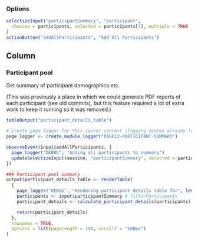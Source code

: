 ### Options

```r
selectizeInput("participantSummary", "participant",
  choices = participants, selected = participants[1], multiple = TRUE
)
actionButton("addAllParticipants", "Add All Participants")
```

Column
--------------------------------------------

### Participant pool
Get summary of participant demographics etc.

(This was previously a place in which we could generate PDF reports of each participant (see old commits), but this feature required a lot of extra work to keep it running so it was removed.)
```r
tableOutput("participant_details_table")
```


```r
# Create page logger for this server context (logging system already loaded globally)
page_logger <- create_module_logger("PAGE12-PARTICIPANT-SUMMARY")

observeEvent(input$addAllParticipants, {
  page_logger("DEBUG", "Adding all participants to summary")
  updateSelectizeInput(session, "participantSummary", selected = participants)
})

### Participant pool summary
output$participant_details_table <- renderTable(
  {
    page_logger("DEBUG", "Rendering participant details table for", length(input$participantSummary), "participants")
    participants <- input$participantSummary # filterParticipants
    participant_details <- calculate_participant_details(participants)

    return(participant_details)
  },
  rownames = TRUE,
  options = list(pageLength = 100, scrollY = "500px")
)
```